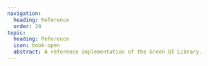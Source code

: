 ```yaml
---
navigation:
  heading: Reference
  order: 20
topic:
  heading: Reference
  icon: book-open
  abstract: A reference implementation of the Green UI Library.
---
```


<Topic
  globals={globals}
  topic={frontmatter.topic}
  variant="headline"
/>

<TopicList 
  globals={globals}
  topics={Object.values(topicData)}
  topicVariant="card"
  variant="three-column"
/>

